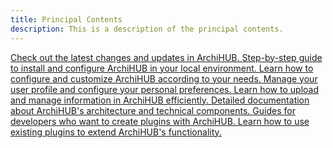 ```yaml
---
title: Principal Contents
description: This is a description of the principal contents.
---
```



<CardGrid stagger>

<Card title="Changelog" icon="seti:clock">
  <a href="/archihub.github.io/en/changelog">
    Check out the latest changes and updates in ArchiHUB.
  </a>
</Card>

<Card title="Installation" icon="rocket" iconColor="blue">
  <a href="install_local">
    Step-by-step guide to install and configure ArchiHUB in your local environment.
  </a>
</Card>

<Card title="Tool Configuration" icon="seti:config">
  <a href="config_local">
    Learn how to configure and customize ArchiHUB according to your needs.
  </a>
</Card>

<Card title="My Profile" icon="pencil">
  <a href="perfil/config">
    Manage your user profile and configure your personal preferences.
  </a>
</Card>

<Card title="Information Upload" icon="document">
  <a href="catalogacion">
    Learn how to upload and manage information in ArchiHUB efficiently.
  </a>
</Card>

<Card title="Technical Documentation" icon="seti:json">
  <a href="stack">
    Detailed documentation about ArchiHUB's architecture and technical components.
  </a>
</Card>

<Card title="Developer Guides" icon="information">
  <a href="crear_plugin">
    Guides for developers who want to create plugins with ArchiHUB.
  </a>
</Card>

<Card title="Plugins" icon="star">
  <a href="file_processing">
    Learn how to use existing plugins to extend ArchiHUB's functionality.
  </a>
</Card>

</CardGrid>
